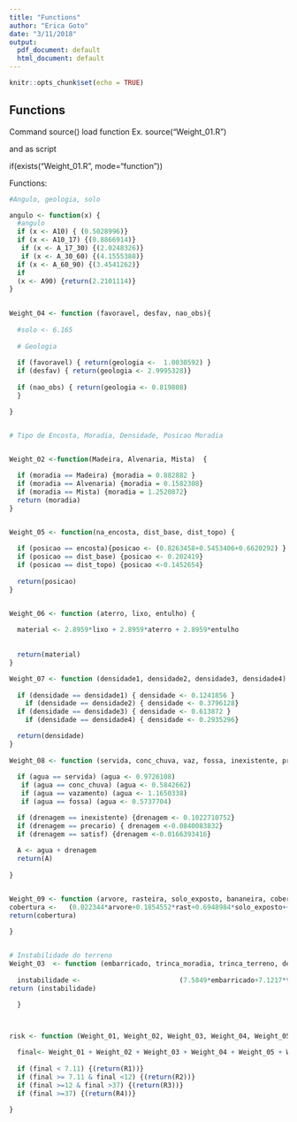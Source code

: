 ```yaml
---
title: "Functions"
author: "Erica Goto"
date: "3/11/2018"
output:
  pdf_document: default
  html_document: default
---
```


```r
knitr::opts_chunk$set(echo = TRUE)
```
## Functions


Command source() load function 
Ex. source("Weight_01.R")

and as script 

if(exists("Weight_01.R", mode="function"))



Functions:
```r

#Angulo, geologia, solo

angulo <- function(x) {
  #angulo
  if (x <- A10) { (0.5028996)}
  if (x <- A10_17) {(0.8866914)}
   if (x <- A_17_30) {(2.0248326)}
   if (x <- A_30_60) {(4.1555388)}
  if (x <- A_60_90) {(3.4541262)}
  if
  (x <- A90) {return(2.2101114)}
}
 

Weight_04 <- function (favoravel, desfav, nao_obs){
  
  #solo <- 6.165
  
  # Geologia
  
  if (favoravel) { return(geologia <-  1.0030592) }
  if (desfav) { return(geologia <- 2.9995328)}
  
  if (nao_obs) { return(geologia <- 0.819808)
  }

}


# Tipo de Encosta, Moradia, Densidade, Posicao Moradia


Weight_02 <-function(Madeira, Alvenaria, Mista)  {
  
  if (moradia == Madeira) {moradia = 0.882882 }
  if (moradia == Alvenaria) {moradia = 0.1582308}
  if (moradia == Mista) {moradia = 1.2520872}
  return (moradia)
}


Weight_05 <- function(na_encosta, dist_base, dist_topo) {
  
  if (posicao == encosta){posicao <- (0.8263458+0.5453406+0.6620292) }
  if (posicao == dist_base) {posicao <- 0.202419}
  if (posicao == dist_topo) {posicao <-0.1452654}
  
  return(posicao)
}


Weight_06 <- function (aterro, lixo, entulho) {
 
  material <- 2.8959*lixo + 2.8959*aterro + 2.8959*entulho
   
  
  return(material)
}

Weight_07 <- function (densidade1, densidade2, densidade3, densidade4) {
  
  if (densidade == densidade1) { densidade <- 0.1241856 }
    if (densidade == densidade2) { densidade <- 0.3796128}
  if (densidade == densidade3) { densidade <- 0.613872 }
    if (densidade == densidade4) { densidade <- 0.2935296}

  return(densidade)
}
  
Weight_08 <- function (servida, conc_chuva, vaz, fossa, inexistente, precario, satisf) {
  
  if (agua == servida) (agua <- 0.9726108)
   if (agua == conc_chuva) (agua <- 0.5842662)
   if (agua == vazamento) (agua <- 1.1650338)
   if (agua == fossa) (agua <- 0.5737704)

  if (drenagem == inexistente) {drenagem <- 0.1022710752}
  if (drenagem == precario) { drenagem <-0.0840083832}
  if (drenagem == satisf) {drenagem <-0.0166393416}
  
  A <- agua + drenagem
  return(A)
  
}


Weight_09 <- function (arvore, rasteira, solo_exposto, bananeira, cobertura_urbana) {
cobertura <-   (0.022344*arvore+0.1854552*rast+0.6948984*solo_exposto++0.290472*bananeira+0.245784*cobert_urbana)
return(cobertura)
  
}


# Instabilidade do terreno
Weight_03  <- function (embarricado, trinca_moradia, trinca_terreno, degrau, inclinados, cicatriz){
  
  instabilidade <-                         (7.5849*embarricado+7.1217*trinca_moradia+6.1374*inclinado+13.7223*degrau+11.4642*cicatriz+11.8116*trinca_terreno)
return (instabilidade)  

  }



risk <- function (Weight_01, Weight_02, Weight_03, Weight_04, Weight_05, Weight_06, Weight_07, Weight_09) {
  
  final<- Weight_01 + Weight_02 + Weight_03 + Weight_04 + Weight_05 + Weight_06 + Weight_07 + Weight_08 + Weight_09
  
  if (final < 7.11) {(return(R1))}
  if (final >= 7.11 & final <12) {(return(R2))}
  if (final >=12 & final >37) {(return(R3))}
  if (final >=37) {(return(R4))}
  
}   

```


